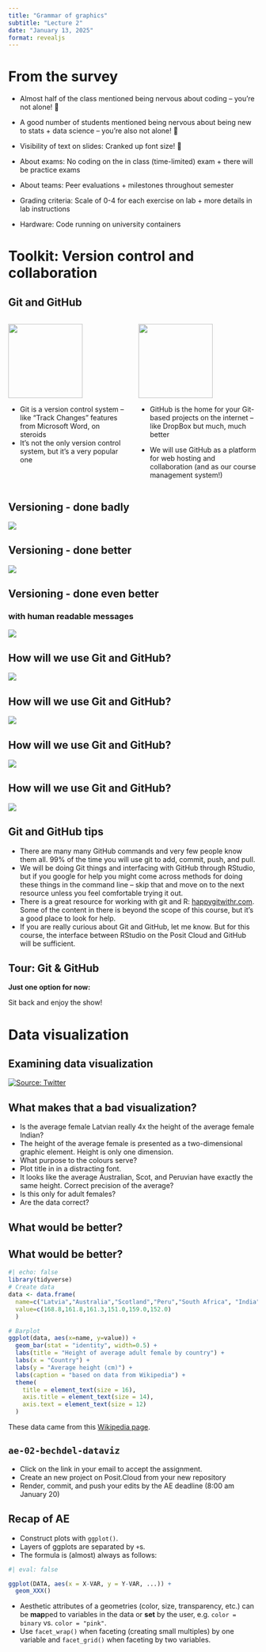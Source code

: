 ```yaml
---
title: "Grammar of graphics"
subtitle: "Lecture 2"
date: "January 13, 2025"
format: revealjs
---
```


# From the survey

-   Almost half of the class mentioned being nervous about coding – you're not alone! 💙

-   A good number of students mentioned being nervous about being new to stats + data science – you're also not alone! 💜

-   Visibility of text on slides: Cranked up font size! 💛

-   About exams: No coding on the in class (time-limited) exam + there will be practice exams

-   About teams: Peer evaluations + milestones throughout semester

-   Grading criteria: Scale of 0-4 for each exercise on lab + more details in lab instructions

-   Hardware: Code running on university containers

# Toolkit: Version control and collaboration

## Git and GitHub {.smaller}

::::: columns
::: {.column width="50%"}
![](images/git-logo.png){fig-alt="Git logo" fig-align="center" width="150"}

-   Git is a version control system -- like "Track Changes" features from Microsoft Word, on steroids
-   It's not the only version control system, but it's a very popular one
:::

::: {.column width="50%"}
![](images/github-logo.png){fig-alt="GitHub logo" fig-align="center" width="150"}

-   GitHub is the home for your Git-based projects on the internet -- like DropBox but much, much better

-   We will use GitHub as a platform for web hosting and collaboration (and as our course management system!)
:::
:::::

## Versioning - done badly

![](images/phd_comics_vc.gif){fig-align="center"}

## Versioning - done better

![](images/lego-steps.png){fig-align="center"}

## Versioning - done even better

### with human readable messages

![](images/lego-steps-commit-messages.png){fig-align="center"}

## How will we use Git and GitHub?

![](images/whole-game-01.png){fig-align="center"}

## How will we use Git and GitHub?

![](images/whole-game-02.png){fig-align="center"}

## How will we use Git and GitHub?

![](images/whole-game-03.png){fig-align="center"}

## How will we use Git and GitHub?

![](images/whole-game-04.png){fig-align="center"}

## Git and GitHub tips {.smaller}

::: incremental
-   There are many many GitHub commands and very few people know them all. 99% of the time you will use git to add, commit, push, and pull.
-   We will be doing Git things and interfacing with GitHub through RStudio, but if you google for help you might come across methods for doing these things in the command line -- skip that and move on to the next resource unless you feel comfortable trying it out.
-   There is a great resource for working with git and R: [happygitwithr.com](http://happygitwithr.com/). Some of the content in there is beyond the scope of this course, but it's a good place to look for help.
-   If you are really curious about Git and GitHub, let me know. But for this course, the interface between RStudio on the Posit Cloud and GitHub will be sufficient.
:::

## Tour: Git & GitHub

::: demo
**Just one option for now:**

Sit back and enjoy the show!
:::

# Data visualization

## Examining data visualization

[![Source: Twitter](images/female-heights.png)](https://twitter.com/reina_sabah/status/1291509085855260672)

## What makes that a bad visualization? {.smaller}

::: incremental
-   Is the average female Latvian really 4x the height of the average female Indian?
-   The height of the average female is presented as a two-dimensional graphic element. Height is only one dimension.
-   What purpose to the colours serve?
-   Plot title in in a distracting font.
-   It looks like the average Australian, Scot, and Peruvian have exactly the same height. Correct precision of the average?
-   Is this only for adult females?
-   Are the data correct?
:::

## What would be better? {.smaller}

## What would be better? {.smaller}

```r
#| echo: false
library(tidyverse)
# Create data
data <- data.frame(
  name=c("Latvia","Australia","Scotland","Peru","South Africa", "India") ,  
  value=c(168.8,161.8,161.3,151.0,159.0,152.0)
  )

# Barplot
ggplot(data, aes(x=name, y=value)) + 
  geom_bar(stat = "identity", width=0.5) + 
  labs(title = "Height of average adult female by country") +
  labs(x = "Country") + 
  labs(y = "Average height (cm)") +
  labs(caption = "based on data from Wikipedia") +
  theme(
    title = element_text(size = 16),
    axis.title = element_text(size = 14),
    axis.text = element_text(size = 12)
  )

```

These data came from this [Wikipedia page](https://w.wiki/3hVH).

## `ae-02-bechdel-dataviz` {.smaller}

::: appex
-   Click on the link in your email to accept the assignment.
-   Create an new project on Posit.Cloud from your new repository
-   Render, commit, and push your edits by the AE deadline (8:00 am January 20)
:::

## Recap of AE {.smaller}

-   Construct plots with `ggplot()`.
-   Layers of ggplots are separated by `+`s.
-   The formula is (almost) always as follows:

```r
#| eval: false

ggplot(DATA, aes(x = X-VAR, y = Y-VAR, ...)) +
  geom_XXX()
```

-   Aesthetic attributes of a geometries (color, size, transparency, etc.) can be **map**ped to variables in the data or **set** by the user, e.g. `color = binary` vs. `color = "pink"`.
-   Use `facet_wrap()` when faceting (creating small multiples) by one variable and `facet_grid()` when faceting by two variables.
